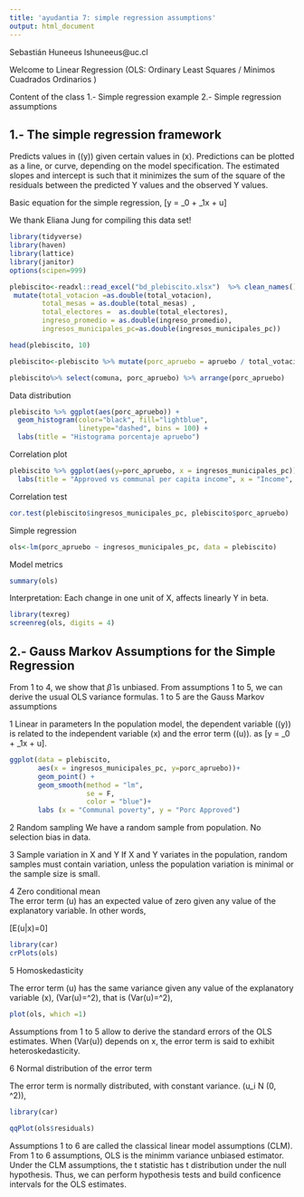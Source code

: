```yaml
---
title: 'ayudantia 7: simple regression assumptions'
output: html_document
---
```


Sebastián Huneeus
lshuneeus@uc.cl

Welcome to Linear Regression (OLS: Ordinary Least Squares / Minimos Cuadrados Ordinarios ) 


Content of the class
1.- Simple regression example 
2.- Simple regression assumptions 


## 1.- The simple regression framework 

Predicts values in (\(y\)) given certain values in \(x\). Predictions can be plotted as a line, or curve, depending on the model specification. The estimated slopes and intercept is such that it minimizes the sum of the square of the residuals between the predicted Y values and the observed Y values. 

Basic equation for the simple regression, 
\[y = \beta_0 + \beta_1x + u\]

We thank Eliana Jung for compiling this data set!  

```r

library(tidyverse)
library(haven)
library(lattice)
library(janitor)
options(scipen=999)

plebiscito<-readxl::read_excel("bd_plebiscito.xlsx")  %>% clean_names() %>% 
 mutate(total_votacion =as.double(total_votacion), 
        total_mesas = as.double(total_mesas) , 
        total_electores =  as.double(total_electores), 
        ingreso_promedio = as.double(ingreso_promedio), 
        ingresos_municipales_pc=as.double(ingresos_municipales_pc))

head(plebiscito, 10)

```

```r
plebiscito<-plebiscito %>% mutate(porc_apruebo = apruebo / total_votacion) 

plebiscito%>% select(comuna, porc_apruebo) %>% arrange(porc_apruebo)
```


Data distribution 
```r
plebiscito %>% ggplot(aes(porc_apruebo)) + 
  geom_histogram(color="black", fill="lightblue",
                 linetype="dashed", bins = 100) +
  labs(title = "Histograma porcentaje apruebo")

```


Correlation plot 
```r
plebiscito %>% ggplot(aes(y=porc_apruebo, x = ingresos_municipales_pc)) + geom_point() +
  labs(title = "Approved vs communal per capita income", x = "Income", y = "Approved")
```
 
Correlation test 

```r
cor.test(plebiscito$ingresos_municipales_pc, plebiscito$porc_apruebo)
```
 
Simple regression 
 
```r
ols<-lm(porc_apruebo ~ ingresos_municipales_pc, data = plebiscito)
```

Model metrics
```r
summary(ols)
```

Interpretation: Each change in one unit of X, affects linearly Y in beta. 

```r
library(texreg)
screenreg(ols, digits = 4)
```



## 2.- Gauss Markov Assumptions for the Simple Regression 



From 1 to 4, we show that $\hat{β}$ is unbiased. From assumptions 1 to 5, we can derive the usual OLS variance formulas. 1 to 5 are the Gauss Markov assumptions 



1 Linear in parameters 
In the population model, the dependent variable (\(y\)) is related to the independent variable \(x\)  and the error term (\(u\)). as \[y = \beta_0 + \beta_1x + u\]. 


```r
ggplot(data = plebiscito, 
       aes(x = ingresos_municipales_pc, y=porc_apruebo))+ 
       geom_point() + 
       geom_smooth(method = "lm", 
                   se = F, 
                   color = "blue")+ 
       labs (x = "Communal poverty", y = "Porc Approved")
```


2 Random sampling 
We have a random sample from population. No selection bias in data. 


3 Sample variation in X and Y 
If X and Y variates in the population, random samples must contain variation, unless the population variation is minimal or the sample size is small. 


4 Zero conditional mean  
The error term \(u\) has an expected value of zero given any value of the explanatory variable. In other words, 

 \[E(u|x)=0\]
 
```r
library(car)
crPlots(ols)
```
 
5 Homoskedasticity 

The error term \(u\) has the same variance given any value of the explanatory variable \(x\), 
\(Var(u\mid{x})=\sigma^2\), that is \(Var(u)=\sigma^2\),

```r
plot(ols, which =1)
```


Assumptions from 1 to 5 allow to derive the standard errors of the OLS estimates. When \(Var(u\mid{x})\) depends on x, the error term is said to exhibit heteroskedasticity. 



6 Normal distribution of the error term 

The error term is normally distributed, with constant variance. 
\(u_i \sim N (0, \sigma^2)\),

```r
library(car)

qqPlot(ols$residuals)
```


Assumptions 1 to 6 are called the classical linear model assumptions (CLM). From 1 to 6 assumptions, OLS is the minimm variance unbiased estimator. Under the CLM assumptions, the t statistic has t distribution under the null hypothesis. Thus, we can perform hypothesis tests and build conficence intervals for the OLS estimates. 


